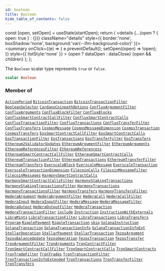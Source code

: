 ```yaml
---
id: boolean
title: Boolean
hide_table_of_contents: false
---
```







  const [open, setOpen] = useState(startOpen);
  return (
    <details {...(open ? { open: true } : {})} className="details" style={{ border:'none', boxShadow:'none', background:'var(--ifm-background-color)' }}>
      <summary
        onClick={(e) => {
          e.preventDefault();
          setOpen((open) => !open);
        }}
        style={{ listStyle:'none' }}
      >
      {open ? dataOpen : dataClose}
      </summary>
      {open && children}
    </details>
  );
};








The `Boolean` scalar type represents `true` or `false`.


```graphql
scalar Boolean
```






### Member of

[`ActivePeriod`](/docs/graphql-reference/objects/active-period)  <Badge class="secondary" text="object"/><Bullet />[`BitcoinTransaction`](/docs/graphql-reference/objects/bitcoin-transaction)  <Badge class="secondary" text="object"/><Bullet />[`BitcoinTransactionFilter`](/docs/graphql-reference/inputs/bitcoin-transaction-filter)  <Badge class="secondary" text="input"/><Bullet />[`BooleanSelector`](/docs/graphql-reference/inputs/boolean-selector)  <Badge class="secondary" text="input"/><Bullet />[`CardanoCoinpathOptions`](/docs/graphql-reference/inputs/cardano-coinpath-options)  <Badge class="secondary" text="input"/><Bullet />[`ConfluxArgumentFilter`](/docs/graphql-reference/inputs/conflux-argument-filter)  <Badge class="secondary" text="input"/><Bullet />[`ConfluxArguments`](/docs/graphql-reference/objects/conflux-arguments)  <Badge class="secondary" text="object"/><Bullet />[`ConfluxBlockFilter`](/docs/graphql-reference/inputs/conflux-block-filter)  <Badge class="secondary" text="input"/><Bullet />[`ConfluxBlocks`](/docs/graphql-reference/objects/conflux-blocks)  <Badge class="secondary" text="object"/><Bullet />[`ConfluxSmartContractCallFilter`](/docs/graphql-reference/inputs/conflux-smart-contract-call-filter)  <Badge class="secondary" text="input"/><Bullet />[`ConfluxSmartContractCalls`](/docs/graphql-reference/objects/conflux-smart-contract-calls)  <Badge class="secondary" text="object"/><Bullet />[`ConfluxTransactionFilter`](/docs/graphql-reference/inputs/conflux-transaction-filter)  <Badge class="secondary" text="input"/><Bullet />[`ConfluxTransactions`](/docs/graphql-reference/objects/conflux-transactions)  <Badge class="secondary" text="object"/><Bullet />[`ConfluxTransferFilter`](/docs/graphql-reference/inputs/conflux-transfer-filter)  <Badge class="secondary" text="input"/><Bullet />[`ConfluxTransfers`](/docs/graphql-reference/objects/conflux-transfers)  <Badge class="secondary" text="object"/><Bullet />[`CosmosMessage`](/docs/graphql-reference/objects/cosmos-message)  <Badge class="secondary" text="object"/><Bullet />[`CosmosMessageDimension`](/docs/graphql-reference/objects/cosmos-message-dimension)  <Badge class="secondary" text="object"/><Bullet />[`CosmosTransaction`](/docs/graphql-reference/objects/cosmos-transaction)  <Badge class="secondary" text="object"/><Bullet />[`CosmosTransfers`](/docs/graphql-reference/objects/cosmos-transfers)  <Badge class="secondary" text="object"/><Bullet />[`EosSmartContractCallFilter`](/docs/graphql-reference/inputs/eos-smart-contract-call-filter)  <Badge class="secondary" text="input"/><Bullet />[`EosSmartContractCalls`](/docs/graphql-reference/objects/eos-smart-contract-calls)  <Badge class="secondary" text="object"/><Bullet />[`EosTransactionFilter`](/docs/graphql-reference/inputs/eos-transaction-filter)  <Badge class="secondary" text="input"/><Bullet />[`EosTransactions`](/docs/graphql-reference/objects/eos-transactions)  <Badge class="secondary" text="object"/><Bullet />[`EosTransferFilter`](/docs/graphql-reference/inputs/eos-transfer-filter)  <Badge class="secondary" text="input"/><Bullet />[`EosTransfers`](/docs/graphql-reference/objects/eos-transfers)  <Badge class="secondary" text="object"/><Bullet />[`Ethereum2ValidatorUpdates`](/docs/graphql-reference/objects/ethereum-2-validator-updates)  <Badge class="secondary" text="object"/><Bullet />[`EthereumArgumentFilter`](/docs/graphql-reference/inputs/ethereum-argument-filter)  <Badge class="secondary" text="input"/><Bullet />[`EthereumArguments`](/docs/graphql-reference/objects/ethereum-arguments)  <Badge class="secondary" text="object"/><Bullet />[`EthereumReferencesFilter`](/docs/graphql-reference/inputs/ethereum-references-filter)  <Badge class="secondary" text="input"/><Bullet />[`EthereumReferencess`](/docs/graphql-reference/objects/ethereum-referencess)  <Badge class="secondary" text="object"/><Bullet />[`EthereumSmartContractCallFilter`](/docs/graphql-reference/inputs/ethereum-smart-contract-call-filter)  <Badge class="secondary" text="input"/><Bullet />[`EthereumSmartContractCalls`](/docs/graphql-reference/objects/ethereum-smart-contract-calls)  <Badge class="secondary" text="object"/><Bullet />[`EthereumTransactionFilter`](/docs/graphql-reference/inputs/ethereum-transaction-filter)  <Badge class="secondary" text="input"/><Bullet />[`EthereumTransactions`](/docs/graphql-reference/objects/ethereum-transactions)  <Badge class="secondary" text="object"/><Bullet />[`EthereumTransferFilter`](/docs/graphql-reference/inputs/ethereum-transfer-filter)  <Badge class="secondary" text="input"/><Bullet />[`EthereumTransfers`](/docs/graphql-reference/objects/ethereum-transfers)  <Badge class="secondary" text="object"/><Bullet />[`EverscaleBlock`](/docs/graphql-reference/objects/everscale-block)  <Badge class="secondary" text="object"/><Bullet />[`EverscaleMessage`](/docs/graphql-reference/objects/everscale-message)  <Badge class="secondary" text="object"/><Bullet />[`EverscaleTransaction`](/docs/graphql-reference/objects/everscale-transaction)  <Badge class="secondary" text="object"/><Bullet />[`EverscaleTransactionDimension`](/docs/graphql-reference/objects/everscale-transaction-dimension)  <Badge class="secondary" text="object"/><Bullet />[`FilecoinCalls`](/docs/graphql-reference/objects/filecoin-calls)  <Badge class="secondary" text="object"/><Bullet />[`FilecoinMessageFilter`](/docs/graphql-reference/inputs/filecoin-message-filter)  <Badge class="secondary" text="input"/><Bullet />[`FilecoinMessages`](/docs/graphql-reference/objects/filecoin-messages)  <Badge class="secondary" text="object"/><Bullet />[`HarmonySmartContractCalls`](/docs/graphql-reference/objects/harmony-smart-contract-calls)  <Badge class="secondary" text="object"/><Bullet />[`HarmonySmartContractCallsFilter`](/docs/graphql-reference/inputs/harmony-smart-contract-calls-filter)  <Badge class="secondary" text="input"/><Bullet />[`HarmonyStakingTransactions`](/docs/graphql-reference/objects/harmony-staking-transactions)  <Badge class="secondary" text="object"/><Bullet />[`HarmonyStakingTransactionsFilter`](/docs/graphql-reference/inputs/harmony-staking-transactions-filter)  <Badge class="secondary" text="input"/><Bullet />[`HarmonyTransactions`](/docs/graphql-reference/objects/harmony-transactions)  <Badge class="secondary" text="object"/><Bullet />[`HarmonyTransactionsFilter`](/docs/graphql-reference/inputs/harmony-transactions-filter)  <Badge class="secondary" text="input"/><Bullet />[`HarmonyTransfers`](/docs/graphql-reference/objects/harmony-transfers)  <Badge class="secondary" text="object"/><Bullet />[`HarmonyTransfersFilter`](/docs/graphql-reference/inputs/harmony-transfers-filter)  <Badge class="secondary" text="input"/><Bullet />[`HederaArgument`](/docs/graphql-reference/objects/hedera-argument)  <Badge class="secondary" text="object"/><Bullet />[`HederaArgumentFilter`](/docs/graphql-reference/inputs/hedera-argument-filter)  <Badge class="secondary" text="input"/><Bullet />[`HederaCall`](/docs/graphql-reference/objects/hedera-call)  <Badge class="secondary" text="object"/><Bullet />[`HederaCallFilter`](/docs/graphql-reference/inputs/hedera-call-filter)  <Badge class="secondary" text="input"/><Bullet />[`HederaInput`](/docs/graphql-reference/objects/hedera-input)  <Badge class="secondary" text="object"/><Bullet />[`HederaInputFilter`](/docs/graphql-reference/inputs/hedera-input-filter)  <Badge class="secondary" text="input"/><Bullet />[`HederaMessage`](/docs/graphql-reference/objects/hedera-message)  <Badge class="secondary" text="object"/><Bullet />[`HederaMessageFilter`](/docs/graphql-reference/inputs/hedera-message-filter)  <Badge class="secondary" text="input"/><Bullet />[`HederaOutput`](/docs/graphql-reference/objects/hedera-output)  <Badge class="secondary" text="object"/><Bullet />[`HederaOutputFilter`](/docs/graphql-reference/inputs/hedera-output-filter)  <Badge class="secondary" text="input"/><Bullet />[`HederaTransaction`](/docs/graphql-reference/objects/hedera-transaction)  <Badge class="secondary" text="object"/><Bullet />[`HederaTransactionFilter`](/docs/graphql-reference/inputs/hedera-transaction-filter)  <Badge class="secondary" text="input"/><Bullet />[`include`](/docs/graphql-reference/directives/include)  <Badge class="secondary" text="directive"/><Bullet />[`Instruction`](/docs/graphql-reference/objects/instruction)  <Badge class="secondary" text="object"/><Bullet />[`InstructionWithExternals`](/docs/graphql-reference/objects/instruction-with-externals)  <Badge class="secondary" text="object"/><Bullet />[`LibraMints`](/docs/graphql-reference/objects/libra-mints)  <Badge class="secondary" text="object"/><Bullet />[`LibraTransactionFilter`](/docs/graphql-reference/inputs/libra-transaction-filter)  <Badge class="secondary" text="input"/><Bullet />[`LibraTransactions`](/docs/graphql-reference/objects/libra-transactions)  <Badge class="secondary" text="object"/><Bullet />[`LibraTransfers`](/docs/graphql-reference/objects/libra-transfers)  <Badge class="secondary" text="object"/><Bullet />[`Program`](/docs/graphql-reference/objects/program)  <Badge class="secondary" text="object"/><Bullet />[`RipplePayment`](/docs/graphql-reference/objects/ripple-payment)  <Badge class="secondary" text="object"/><Bullet />[`RippleTransaction`](/docs/graphql-reference/objects/ripple-transaction)  <Badge class="secondary" text="object"/><Bullet />[`skip`](/docs/graphql-reference/directives/skip)  <Badge class="secondary" text="directive"/><Bullet />[`SolanaInstruction`](/docs/graphql-reference/objects/solana-instruction)  <Badge class="secondary" text="object"/><Bullet />[`SolanaTransaction`](/docs/graphql-reference/objects/solana-transaction)  <Badge class="secondary" text="object"/><Bullet />[`SolanaTransactionInfo`](/docs/graphql-reference/objects/solana-transaction-info)  <Badge class="secondary" text="object"/><Bullet />[`SolanaTransactionInfoExt`](/docs/graphql-reference/objects/solana-transaction-info-ext)  <Badge class="secondary" text="object"/><Bullet />[`StellarOperation`](/docs/graphql-reference/objects/stellar-operation)  <Badge class="secondary" text="object"/><Bullet />[`StellarPayment`](/docs/graphql-reference/objects/stellar-payment)  <Badge class="secondary" text="object"/><Bullet />[`StellarTransaction`](/docs/graphql-reference/objects/stellar-transaction)  <Badge class="secondary" text="object"/><Bullet />[`TezosArgument`](/docs/graphql-reference/objects/tezos-argument)  <Badge class="secondary" text="object"/><Bullet />[`TezosBalanceUpdate`](/docs/graphql-reference/objects/tezos-balance-update)  <Badge class="secondary" text="object"/><Bullet />[`TezosOperation`](/docs/graphql-reference/objects/tezos-operation)  <Badge class="secondary" text="object"/><Bullet />[`TezosTransaction`](/docs/graphql-reference/objects/tezos-transaction)  <Badge class="secondary" text="object"/><Bullet />[`TezosTransfer`](/docs/graphql-reference/objects/tezos-transfer)  <Badge class="secondary" text="object"/><Bullet />[`TronArgumentFilter`](/docs/graphql-reference/inputs/tron-argument-filter)  <Badge class="secondary" text="input"/><Bullet />[`TronArguments`](/docs/graphql-reference/objects/tron-arguments)  <Badge class="secondary" text="object"/><Bullet />[`TronContractFilter`](/docs/graphql-reference/inputs/tron-contract-filter)  <Badge class="secondary" text="input"/><Bullet />[`TronSmartContractCallFilter`](/docs/graphql-reference/inputs/tron-smart-contract-call-filter)  <Badge class="secondary" text="input"/><Bullet />[`TronSmartContractCalls`](/docs/graphql-reference/objects/tron-smart-contract-calls)  <Badge class="secondary" text="object"/><Bullet />[`TronSmartContracts`](/docs/graphql-reference/objects/tron-smart-contracts)  <Badge class="secondary" text="object"/><Bullet />[`TronTradeFilter`](/docs/graphql-reference/inputs/tron-trade-filter)  <Badge class="secondary" text="input"/><Bullet />[`TronTrades`](/docs/graphql-reference/objects/tron-trades)  <Badge class="secondary" text="object"/><Bullet />[`TronTransactionFilter`](/docs/graphql-reference/inputs/tron-transaction-filter)  <Badge class="secondary" text="input"/><Bullet />[`TronTransactionInfoExtended`](/docs/graphql-reference/objects/tron-transaction-info-extended)  <Badge class="secondary" text="object"/><Bullet />[`TronTransactions`](/docs/graphql-reference/objects/tron-transactions)  <Badge class="secondary" text="object"/><Bullet />[`TronTransferFilter`](/docs/graphql-reference/inputs/tron-transfer-filter)  <Badge class="secondary" text="input"/><Bullet />[`TronTransfers`](/docs/graphql-reference/objects/tron-transfers)  <Badge class="secondary" text="object"/>

